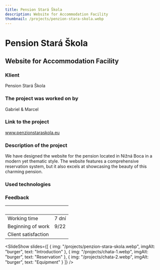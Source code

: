 ```yaml
---
title: Pension Stará Škola
description: Website for Accommodation Facility
thumbnail: /projects/penzion-stara-skola.webp
---
```



# Pension Stará Škola

## Website for Accommodation Facility

### Klient

Pension Stará Škola

### The project was worked on by

Gabriel & Marcel

### Link to the project

www.penzionstaraskola.eu

### Description of the project

We have designed the website for the pension located in Nižná Boca in a modern yet thematic style. The website features a comprehensive reservation system, but it also excels at showcasing the beauty of this charming pension.

### Used technologies

<div class="not-prose mt-5 flex flex-wrap gap-7">
  <Technology name="Astro" color="#7310a3" size={40}>
    <Icon name="simple-icons:astro" size={40} />
  </Technology>
  <Technology name="TypeScript" color="#3178c6" size={40}>
    <Icon name="logos:typescript-icon" size={40} />
  </Technology>
  <Technology name="React" color="#1adcff" size={40}>
    <Icon name="logos:react" size={40} />
  </Technology>
  <Technology name="tailwindcss" color="#139494" size={40}>
    <Icon name="logos:tailwindcss-icon" size={40} />
  </Technology>
</div>

### Feedback

|                     |                              |
| ------------------- | ---------------------------- |
| Working time       | 7 dní                        |
| Beginning of work| 9/22                         |
| Client satisfaction  | <StarsRating rating={4.5} /> |

<SlideShow
  slides={[
{ img: "/projects/penzion-stara-skola.webp", imgAlt: "burger", text: "Introduction" },
{ img: "/projects/chata-1.webp", imgAlt: "burger", text: "Reservation" },
{ img: "/projects/chata-2.webp", imgAlt: "burger", text: "Equipment" }
]}
/>